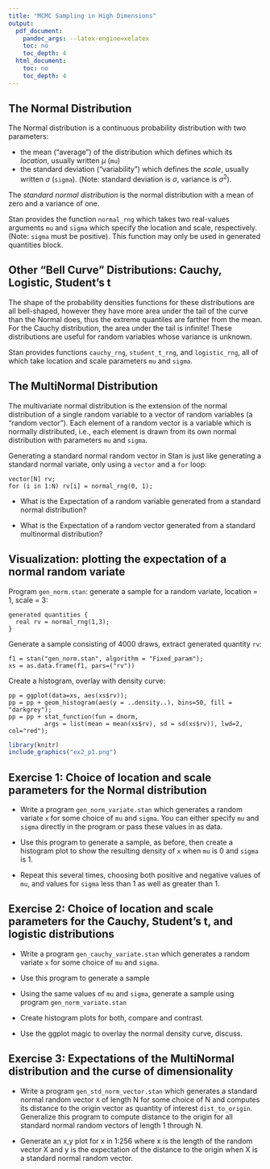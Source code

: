 ```yaml
---
title: "MCMC Sampling in High Dimensions"
output:
  pdf_document:
    pandoc_args: --latex-engine=xelatex
    toc: no
    toc_depth: 4
  html_document:
    toc: no
    toc_depth: 4
---
```


## The Normal Distribution

The Normal distribution is a continuous probability distribution with two parameters:

* the mean ("average") of the distribution which defines which its *location*, usually written $\mu$ (`mu`)
* the standard deviation ("variability") which defines the *scale*, usually written ${\sigma}$ (`sigma`).
(Note: standard deviation is $\sigma$, variance is ${\sigma}^2$).

The *standard normal distribution* is the normal distribution with a mean of zero and a variance of one.

Stan provides the function `normal_rng` which takes two real-values arguments `mu` and `sigma`
which specify the location and scale, respectively.  (Note:  `sigma` must be positive).
This function may only be used in generated quantities block.

## Other "Bell Curve" Distributions: Cauchy, Logistic, Student's t

The shape of the probability densities functions for these distributions are all bell-shaped,
however they have more area under the tail of the curve than the Normal does,
thus the extreme quantiles are farther from the mean.
For the Cauchy distribution, the area under the tail is infinite!
These distributions are useful for random variables whose variance is unknown.

Stan provides functions `cauchy_rng`, `student_t_rng`, and `logistic_rng`,
all of which take location and scale parameters `mu` and `sigma`.

## The MultiNormal Distribution

The multivariate normal distribution is the extension of the normal distribution
of a single random variable to a vector of random variables (a "random vector").
Each element of a random vector is a variable which is normally distributed,
i.e., each element is drawn from its own normal distribution with parameters `mu` and `sigma`.

Generating a standard normal random vector in Stan is just like generating a
standard normal variate, only using a `vector` and a `for` loop:
```
vector[N] rv;
for (i in 1:N) rv[i] = normal_rng(0, 1);
```

* What is the Expectation of a random variable generated from a standard normal distribution?

* What is the Expectation of a random vector generated from a standard multinormal distribution?

## Visualization: plotting the expectation of a normal random variate

Program `gen_norm.stan`: generate a sample for a random variate, location = 1, scale = 3:
```
generated quantities {
  real rv = normal_rng(1,3);
}
```

Generate a sample consisting of 4000 draws, extract generated quantity `rv`:
```
f1 = stan("gen_norm.stan", algorithm = "Fixed_param");
xs = as.data.frame(f1, pars=("rv"))
```

Create a histogram, overlay with density curve:
```
pp = ggplot(data=xs, aes(xs$rv));
pp = pp + geom_histogram(aes(y = ..density..), bins=50, fill = "darkgrey");
pp = pp + stat_function(fun = dnorm,
          args = list(mean = mean(xs$rv), sd = sd(xs$rv)), lwd=2, col="red");
```

```r
library(knitr)
include_graphics("ex2_p1.png")
```

## Exercise 1:  Choice of location and scale parameters for the Normal distribution

* Write a program `gen_norm_variate.stan` which generates a random variate `x`
for some choice of `mu` and `sigma`.  You can either specify `mu` and `sigma`
directly in the program or pass these values in as data.

* Use this program to generate a sample, as before, then create a histogram plot to show the resulting density of `x`
when `mu` is 0 and `sigma` is 1.

* Repeat this several times, choosing both positive and negative values of `mu`,
  and values for `sigma` less than 1 as well as greater than 1.

## Exercise 2:  Choice of location and scale parameters for the Cauchy, Student's t, and logistic distributions

* Write a program `gen_cauchy_variate.stan` which generates a random variate `x` for some choice
of `mu` and `sigma`.

* Use this program to generate a sample

* Using the same values of `mu` and `sigma`, generate a sample using program `gen_norm_variate.stan`

* Create histogram plots for both, compare and contrast.

* Use the ggplot magic to overlay the normal density curve, discuss.


## Exercise 3:  Expectations of the MultiNormal distribution and the curse of dimensionality


* Write a program `gen_std_norm_vector.stan` which generates a standard normal random vector `X`
of length N for some choice of N and computes its distance to the origin vector
as quantity of interest `dist_to_origin`.
Generalize this program to compute distance to the origin for
all standard normal random vectors of length 1 through N.

* Generate an x,y plot for x in 1:256 where x is the length of the random vector X and
y is the expectation of the distance to the origin when X is a standard normal random vector.


